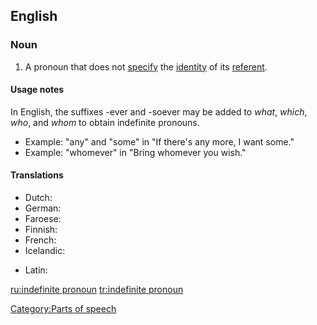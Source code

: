 ==English==

===Noun===
{{wikipedia}}
{{en-noun|sg=[[indefinite]] [[pronoun]]}}

# {{grammar|lang=en}} A pronoun that does not [[specify]] the [[identity]] of its [[referent]]. 

====Usage notes====
In English, the suffixes -ever and -soever may be added to ''what'', ''which'', ''who'', and ''whom'' to obtain indefinite pronouns.
*Example: "any" and "some" in "If there's any more, I want some."
*Example: "whomever" in "Bring whomever you wish."

====Translations====
{{trans-top|Pronoun not specifying the identity of its referent}}
*Dutch: {{t|nl|onbepaald voornaamwoord|n}}
*German: {{t|de|Indefinitpronomen|n}}
*Faroese: {{t|fo|óbundið fornavn|n}}
*Finnish: {{t|fi|indefiniittipronomini}}
*French: {{t|fr|pronom indéfini|m}}
*Icelandic: {{t|is|óákveðið fornafn|n}}
{{trans-mid}}
*Latin: {{t|la|pronomen indefinitum|n}}
{{trans-bottom}}

[[Category:Parts of speech]]

[[ru:indefinite pronoun]]
[[tr:indefinite pronoun]]